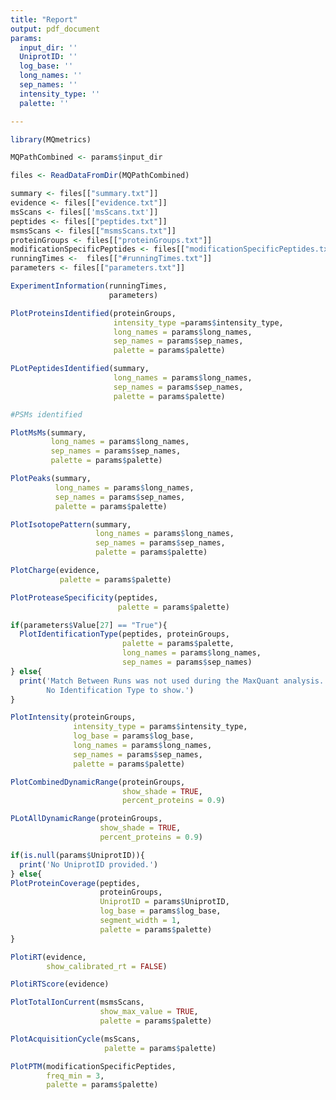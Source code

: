 ```yaml
---
title: "Report"
output: pdf_document
params:
  input_dir: ''
  UniprotID: ''
  log_base: ''
  long_names: ''
  sep_names: ''
  intensity_type: ''
  palette: ''

---
```


```r
library(MQmetrics)

MQPathCombined <- params$input_dir

files <- ReadDataFromDir(MQPathCombined) 

summary <- files[["summary.txt"]]
evidence <- files[["evidence.txt"]]
msScans <- files[['msScans.txt']]
peptides <- files[["peptides.txt"]]
msmsScans <- files[["msmsScans.txt"]]
proteinGroups <- files[["proteinGroups.txt"]]
modificationSpecificPeptides <- files[["modificationSpecificPeptides.txt"]]
runningTimes <-  files[["#runningTimes.txt"]]
parameters <- files[["parameters.txt"]]
```



```r
ExperimentInformation(runningTimes, 
                      parameters) 
```

\newpage

```r
PlotProteinsIdentified(proteinGroups,
                       intensity_type =params$intensity_type,
                       long_names = params$long_names, 
                       sep_names = params$sep_names, 
                       palette = params$palette)

```

\newpage
```r
PLotPeptidesIdentified(summary, 
                       long_names = params$long_names, 
                       sep_names = params$sep_names, 
                       palette = params$palette)
```

\newpage
```r
#PSMs identified

```

\newpage
```r
PlotMsMs(summary,
         long_names = params$long_names, 
         sep_names = params$sep_names, 
         palette = params$palette)
```


\newpage
```r
PlotPeaks(summary, 
          long_names = params$long_names, 
          sep_names = params$sep_names, 
          palette = params$palette)
```


\newpage
```r
PlotIsotopePattern(summary,
                   long_names = params$long_names, 
                   sep_names = params$sep_names, 
                   palette = params$palette)
```


\newpage
```r
PlotCharge(evidence, 
           palette = params$palette)
```

\newpage
```r

PlotProteaseSpecificity(peptides, 
                        palette = params$palette)

```


\newpage
```r
if(parameters$Value[27] == "True"){
  PlotIdentificationType(peptides, proteinGroups,
                         palette = params$palette,
                         long_names = params$long_names, 
                         sep_names = params$sep_names)  
} else{
  print('Match Between Runs was not used during the MaxQuant analysis.
        No Identification Type to show.')
}
```



\newpage
```r
PlotIntensity(proteinGroups, 
              intensity_type = params$intensity_type, 
              log_base = params$log_base, 
              long_names = params$long_names, 
              sep_names = params$sep_names,
              palette = params$palette)
```

\newpage
```r

PlotCombinedDynamicRange(proteinGroups,
                         show_shade = TRUE, 
                         percent_proteins = 0.9) 

```
\newpage
```r
PLotAllDynamicRange(proteinGroups,
                    show_shade = TRUE, 
                    percent_proteins = 0.9)
```

\newpage

```r
if(is.null(params$UniprotID)){
  print('No UniprotID provided.')
} else{
PlotProteinCoverage(peptides, 
                    proteinGroups, 
                    UniprotID = params$UniprotID, 
                    log_base = params$log_base,
                    segment_width = 1,
                    palette = params$palette)
}
```



\newpage
```r
PlotiRT(evidence, 
        show_calibrated_rt = FALSE)
```
\newpage

```r
PlotiRTScore(evidence)
```



\newpage
```r
PlotTotalIonCurrent(msmsScans,
                    show_max_value = TRUE,
                    palette = params$palette)
```


\newpage
```r
PlotAcquisitionCycle(msScans, 
                     palette = params$palette)
```

\newpage
```r

PlotPTM(modificationSpecificPeptides, 
        freq_min = 3,
        palette = params$palette)

```
